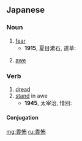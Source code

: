 ==Japanese==
{{ja-kanjitab|い|ふ|yomi=on}}

===Noun===
{{ja-noun|いふ}}

# [[fear]]
#* '''1915''', 夏目漱石, 道草:
#*: {{ja-usex|肉の消滅について何人よりも強い'''畏怖'''の念を抱いていた。|にく の しょうめつ に ついて なにびと より も つよい '''いふ''' の ねん を いだいていた。|He held a terror of the destruction of the body that was stronger than anyone else's.}}
# [[awe]]

===Verb===
{{ja-verb-suru|tr=trans|いふ}}

# [[dread]]
# [[stand]] in awe
#* '''1945''', 太宰治, 惜別:
#*: {{ja-usex|どうして僕は、あれほど科学を'''畏怖'''していたのだろう。|どうして ぼく は、 あれ ほど かがく を '''いふ''' していた の だろう。|Why did I stand in such awe of science?}}

====Conjugation====
{{ja-suru|いふ}}

[[mg:畏怖]]
[[ru:畏怖]]